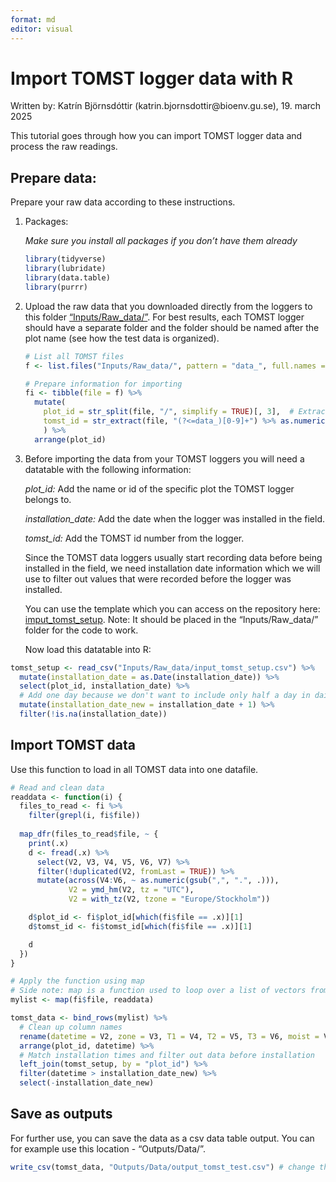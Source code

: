 ```yaml
---
format: md
editor: visual
---
```


# Import TOMST logger data with R

Written by: Katrín Björnsdóttir (katrin.bjornsdottir\@bioenv.gu.se), 19. march 2025

This tutorial goes through how you can import TOMST logger data and process the raw readings.

## Prepare data:

Prepare your raw data according to these instructions.

1.  Packages:

    *Make sure you install all packages if you don't have them already*

    ```r
    library(tidyverse)
    library(lubridate)
    library(data.table)
    library(purrr)
    ```

2.  Upload the raw data that you downloaded directly from the loggers to this folder ["Inputs/Raw_data/"](https://github.com/EDGE-Lab-GU/EDGE_TOMST_processing/tree/main/Inputs/Raw_data). For best results, each TOMST logger should have a separate folder and the folder should be named after the plot name (see how the test data is organized).

    ```r
    # List all TOMST files
    f <- list.files("Inputs/Raw_data/", pattern = "data_", full.names = TRUE, recursive = TRUE)

    # Prepare information for importing
    fi <- tibble(file = f) %>%
      mutate(
        plot_id = str_split(file, "/", simplify = TRUE)[, 3],  # Extract 3rd folder from the path which should be the plot_id
        tomst_id = str_extract(file, "(?<=data_)[0-9]+") %>% as.numeric() # Extracts the TOMST_id from the data file name path
        ) %>%
      arrange(plot_id)
    ```

3.  Before importing the data from your TOMST loggers you will need a datatable with the following information:

    *plot_id:* Add the name or id of the specific plot the TOMST logger belongs to.

    *installation_date:* Add the date when the logger was installed in the field.

    *tomst_id:* Add the TOMST id number from the logger.
    
    Since the TOMST data loggers usually start recording data before being installed in the field, we need installation date information which we will use to filter out values that were recorded before the logger was installed.

    You can use the template which you can access on the repository here: [imput_tomst_setup](https://github.com/EDGE-Lab-GU/EDGE_TOMST_processing/blob/main/Inputs/Raw_data/input_tomst_setup.csv). Note: It should be placed in the "Inputs/Raw_data/" folder for the code to work.

    Now load this datatable into R:

```r
tomst_setup <- read_csv("Inputs/Raw_data/input_tomst_setup.csv") %>% 
  mutate(installation_date = as.Date(installation_date)) %>%
  select(plot_id, installation_date) %>%
  # Add one day because we don't want to include only half a day in daily means calculations
  mutate(installation_date_new = installation_date + 1) %>%
  filter(!is.na(installation_date))
```

## Import TOMST data

Use this function to load in all TOMST data into one datafile.

```r
# Read and clean data
readdata <- function(i) {
  files_to_read <- fi %>% 
    filter(grepl(i, fi$file))
  
  map_dfr(files_to_read$file, ~ {
    print(.x)
    d <- fread(.x) %>%
      select(V2, V3, V4, V5, V6, V7) %>%
      filter(!duplicated(V2, fromLast = TRUE)) %>%
      mutate(across(V4:V6, ~ as.numeric(gsub(",", ".", .))),
             V2 = ymd_hm(V2, tz = "UTC"),
             V2 = with_tz(V2, tzone = "Europe/Stockholm"))

    d$plot_id <- fi$plot_id[which(fi$file == .x)][1]
    d$tomst_id <- fi$tomst_id[which(fi$file == .x)][1]

    d
  })
}

# Apply the function using map
# Side note: map is a function used to loop over a list of vectors from the 'purrr' package
mylist <- map(fi$file, readdata)

tomst_data <- bind_rows(mylist) %>% 
  # Clean up column names
  rename(datetime = V2, zone = V3, T1 = V4, T2 = V5, T3 = V6, moist = V7) %>%
  arrange(plot_id, datetime) %>% 
  # Match installation times and filter out data before installation
  left_join(tomst_setup, by = "plot_id") %>% 
  filter(datetime > installation_date_new) %>%
  select(-installation_date_new)

```

## Save as outputs

For further use, you can save the data as a csv data table output. You can for example use this location - "Outputs/Data/".

```r
write_csv(tomst_data, "Outputs/Data/output_tomst_test.csv") # change the output name to fit your data
```
